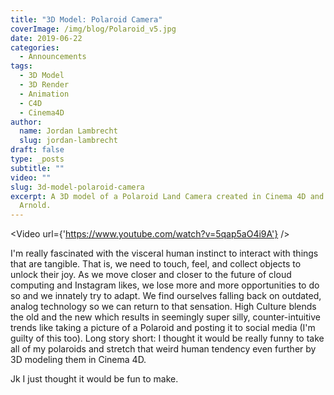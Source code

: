 ```yaml
---
title: "3D Model: Polaroid Camera"
coverImage: /img/blog/Polaroid_v5.jpg
date: 2019-06-22
categories:
  - Announcements
tags:
  - 3D Model
  - 3D Render
  - Animation
  - C4D
  - Cinema4D
author:
  name: Jordan Lambrecht
  slug: jordan-lambrecht
draft: false
type: _posts
subtitle: ""
video: ""
slug: 3d-model-polaroid-camera
excerpt: A 3D model of a Polaroid Land Camera created in Cinema 4D and rendered with
  Arnold.
---
```



<Video url={'https://www.youtube.com/watch?v=5qap5aO4i9A'} />

I'm really fascinated with the visceral human instinct to interact with things that are tangible. That
is, we need to touch, feel, and collect objects to unlock their joy. As we move closer and closer to
the future of cloud computing and Instagram likes, we lose more and more opportunities to do so and we
innately try to adapt. We find ourselves falling back on outdated, analog technology so we can return
to that sensation. High Culture blends the old and the new which results in seemingly super silly, counter-intuitive
trends like taking a picture of a Polaroid and posting it to social media (I'm guilty of this too). Long
story short: I thought it would be really funny to take all of my polaroids and stretch that weird human
tendency even further by 3D modeling them in Cinema 4D.

Jk I just thought it would be fun to make.
